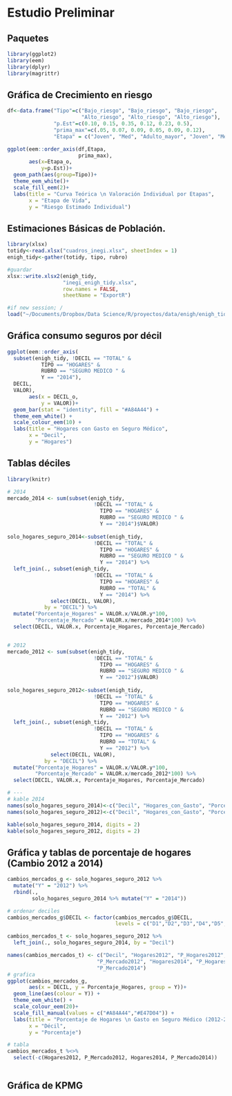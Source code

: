 # Estudio Preliminar
## Paquetes
```{r, warning=FALSE, message=FALSE}
library(ggplot2)
library(eem)
library(dplyr)
library(magrittr)
```


## Gráfica de Crecimiento en riesgo
```{r}
df<-data.frame("Tipo"=c("Bajo_riesgo", "Bajo_riesgo", "Bajo_riesgo", 
                        "Alto_riesgo", "Alto_riesgo", "Alto_riesgo"), 
               "p.Est"=c(0.10, 0.15, 0.35, 0.12, 0.23, 0.5), 
               "prima_max"=c(.05, 0.07, 0.09, 0.05, 0.09, 0.12), 
               "Etapa" = c("Joven", "Med", "Adulto_mayor", "Joven", "Med", "Adulto_mayor"))

ggplot(eem::order_axis(df,Etapa, 
                       prima_max), 
       aes(x=Etapa_o, 
           y=p.Est))+
  geom_path(aes(group=Tipo))+
  theme_eem_white()+
  scale_fill_eem(2)+
  labs(title = "Curva Teórica \n Valoración Individual por Etapas",
       x = "Etapa de Vida",
       y = "Riesgo Estimado Individual")
```


## Estimaciones Básicas de Población.

```{r, eval = FALSE}
library(xlsx)
totidy<-read.xlsx("cuadros_inegi.xlsx", sheetIndex = 1)
enigh_tidy<-gather(totidy, tipo, rubro)

#guardar
xlsx::write.xlsx2(enigh_tidy, 
                  "inegi_enigh_tidy.xlsx", 
                  row.names = FALSE, 
                  sheetName = "ExportR")
```


```{r}
#if new session; /
load("~/Documents/Dropbox/Data Science/R/proyectos/data/enigh/enigh_tidy.RData")
```

## Gráfica consumo seguros por décil
```{r, message=FALSE, warning=FALSE}
ggplot(eem::order_axis(
  subset(enigh_tidy, !DECIL == "TOTAL" & 
           TIPO == "HOGARES" & 
           RUBRO == "SEGURO MEDICO " & 
           Y == "2014"),
  DECIL, 
  VALOR), 
       aes(x = DECIL_o, 
           y = VALOR))+
  geom_bar(stat = "identity", fill = "#A84A44") + 
  theme_eem_white() +
  scale_colour_eem(10) +
  labs(title = "Hogares con Gasto en Seguro Médico",
       x = "Decil",
       y = "Hogares")
```


## Tablas déciles
```{r, message=FALSE, warning=FALSE}
library(knitr)

# 2014
mercado_2014 <- sum(subset(enigh_tidy, 
                            !DECIL == "TOTAL" & 
                              TIPO == "HOGARES" & 
                              RUBRO == "SEGURO MEDICO " & 
                              Y == "2014")$VALOR)
 
solo_hogares_seguro_2014<-subset(enigh_tidy, 
                            !DECIL == "TOTAL" & 
                              TIPO == "HOGARES" & 
                              RUBRO == "SEGURO MEDICO " & 
                              Y == "2014") %>%
  left_join(., subset(enigh_tidy, 
                            !DECIL == "TOTAL" & 
                              TIPO == "HOGARES" & 
                              RUBRO == "TOTAL" & 
                              Y == "2014") %>% 
              select(DECIL, VALOR),
            by = "DECIL") %>%
  mutate("Porcentaje_Hogares" = VALOR.x/VALOR.y*100, 
         "Porcentaje_Mercado" = VALOR.x/mercado_2014*100) %>%
  select(DECIL, VALOR.x, Porcentaje_Hogares, Porcentaje_Mercado)


# 2012
mercado_2012 <- sum(subset(enigh_tidy, 
                            !DECIL == "TOTAL" & 
                              TIPO == "HOGARES" & 
                              RUBRO == "SEGURO MEDICO " & 
                              Y == "2012")$VALOR)
 
solo_hogares_seguro_2012<-subset(enigh_tidy, 
                            !DECIL == "TOTAL" & 
                              TIPO == "HOGARES" & 
                              RUBRO == "SEGURO MEDICO " & 
                              Y == "2012") %>%
  left_join(., subset(enigh_tidy, 
                            !DECIL == "TOTAL" & 
                              TIPO == "HOGARES" & 
                              RUBRO == "TOTAL" & 
                              Y == "2012") %>% 
              select(DECIL, VALOR),
            by = "DECIL") %>%
  mutate("Porcentaje_Hogares" = VALOR.x/VALOR.y*100, 
         "Porcentaje_Mercado" = VALOR.x/mercado_2012*100) %>%
  select(DECIL, VALOR.x, Porcentaje_Hogares, Porcentaje_Mercado)

# --- 
# kable 2014
names(solo_hogares_seguro_2014)<-c("Decil", "Hogares_con_Gasto", "Porcentaje_Hogares", "Porcentaje_Mercado")
names(solo_hogares_seguro_2012)<-c("Decil", "Hogares_con_Gasto", "Porcentaje_Hogares", "Porcentaje_Mercado")

kable(solo_hogares_seguro_2014, digits = 2)
kable(solo_hogares_seguro_2012, digits = 2)

```


## Gráfica y tablas de porcentaje de hogares (Cambio 2012 a 2014)
```{r, warning=FALSE, error=FALSE, eval = FALSE}

cambios_mercados_g <- solo_hogares_seguro_2012 %>% 
  mutate("Y" = "2012") %>% 
  rbind(., 
        solo_hogares_seguro_2014 %>% mutate("Y" = "2014"))

# ordenar deciles
cambios_mercados_g$DECIL <- factor(cambios_mercados_g$DECIL, 
                                   levels = c("D1","D2","D3","D4","D5","D6","D7","D8","D9","D10"))

cambios_mercados_t <- solo_hogares_seguro_2012 %>%
  left_join(., solo_hogares_seguro_2014, by = "Decil")

names(cambios_mercados_t) <- c("Decil", "Hogares2012", "P_Hogares2012",
                             "P_Mercado2012", "Hogares2014", "P_Hogares2014",
                             "P_Mercado2014")
# grafica
ggplot(cambios_mercados_g, 
       aes(x = DECIL, y = Porcentaje_Hogares, group = Y))+
  geom_line(aes(colour = Y)) + 
  theme_eem_white() +
  scale_colour_eem(20)+
  scale_fill_manual(values = c("#A84A44","#E47D04")) + 
  labs(title = "Porcentaje de Hogares \n Gasto en Seguro Médico (2012-2014)",
       x = "Décil",
       y = "Porcentaje")

# tabla
cambios_mercados_t %<>%
  select(-c(Hogares2012, P_Mercado2012, Hogares2014, P_Mercado2014))
  

```

## Gráfica de KPMG
```{}


```
